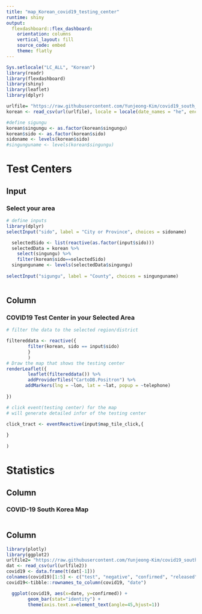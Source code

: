 ---
title: "map_Korean_covid19_testing_center"
runtime: shiny
output: 
  flexdashboard::flex_dashboard:
    orientation: columns
    vertical_layout: fill
    source_code: embed
    theme: flatly
---

```{r setup, include=FALSE}
Sys.setlocale("LC_ALL", "Korean")
library(readr)
library(flexdashboard)
library(shiny)
library(leaflet)
library(dplyr)

```

```{r}

urlfile= "https://raw.githubusercontent.com/Yunjeong-Kim/covid19_south_korea/master/korea_testing_center.csv"
korean <- read_csv(url(urlfile), locale = locale(date_names = "he", encoding = "UTF-8"))

#define sigungu
korean$singungu <- as.factor(korean$singungu)
korean$sido <- as.factor(korean$sido)
sidoname <- levels(korean$sido)
#singunguname <- levels(korean$singungu)
```

Test Centers
======================================================================

Input {.sidebar}
-----------------------------------------------------------------------

### Select your area

```{r}
        
# define inputs
library(dplyr)
selectInput("sido", label = "City or Province", choices = sidoname)

  selectedSido <- list(reactive(as.factor(input$sido)))
  selectedData = korean %>%
    select(singungu) %>%
    filter(korean$sido==selectedSido)
  singunguname <- levels(selectedData$singungu)
  
selectInput("sigungu", label = "County", choices = singunguname)
        
```

Column {data-width=2500}
-----------------------------------------------------------------------

### COVID19 Test Center in your Selected Area

```{r}
# filter the data to the selected region/district

filtereddata <- reactive({
        filter(korean, sido == input$sido)
        }
        )
# Draw the map that shows the testing center
renderLeaflet({
        leaflet(filtereddata()) %>%
        addProviderTiles("CartoDB.Positron") %>%
       addMarkers(lng = ~lon, lat = ~lat, popup = ~telephone)
  
})

# click event(testing center) for the map
# will generate detailed infor of the testing center

click_tract <- eventReactive(input$map_tile_click,{
        
}
                             
)
```

Statistics
======================================================================

Column
-----------------------------------------------------------------------
### COVID-19 South Korea Map 
```{r}
```

Column {.tabset}
-----------------------------------------------------------------------

```{r}
library(plotly)
library(ggplot2)
urlfile2= "https://raw.githubusercontent.com/Yunjeong-Kim/covid19_south_korea/master/daily_total.csv"
dat <- read_csv(url(urlfile2))
covid19 <- data.frame(t(dat[-1]))
colnames(covid19)[1:5] <- c("test", "negative", "confirmed", "released", "death")
covid19<-tibble::rownames_to_column(covid19, "date") 
```

```{r}
  ggplot(covid19, aes(x=date, y=confirmed)) +
        geom_bar(stat="identity") + 
        theme(axis.text.x=element_text(angle=45,hjust=1))
  

```
